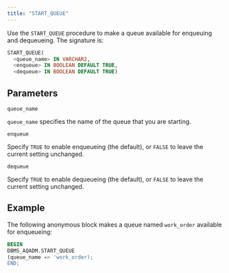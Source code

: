 ```yaml
---
title: "START_QUEUE"
---
```


Use the `START_QUEUE` procedure to make a queue available for enqueuing and dequeueing. The signature is:

```sql
START_QUEUE(
  <queue_name> IN VARCHAR2,
  <enqueue> IN BOOLEAN DEFAULT TRUE,
  <dequeue> IN BOOLEAN DEFAULT TRUE)
```

## Parameters

`queue_name`

 `queue_name` specifies the name of the queue that you are starting.

`enqueue`

 Specify `TRUE` to enable enqueueing (the default), or `FALSE` to leave the current setting unchanged.

`dequeue`

 Specify `TRUE` to enable dequeueing (the default), or `FALSE` to leave the current setting unchanged.

## Example

The following anonymous block makes a queue named `work_order` available for enqueueing:

```sql
BEGIN
DBMS_AQADM.START_QUEUE
(queue_name => 'work_order);
END;
```
